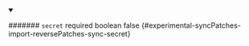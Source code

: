 
<details className="config-field" data-expandable="false" open>
<summary>

####### `secret` <span className="config-field-required" data-required="false">required</span> <span className="config-field-type">boolean</span> <span className="config-field-default">false</span> <span className="config-field-enum"></span> {#experimental-syncPatches-import-reversePatches-sync-secret}



</summary>



</details>
